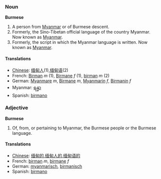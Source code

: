 ===Noun===
'''Burmese'''

#A person from [[Myanmar]] or of Burmese descent.
#Formerly, the Sino-Tibetan official language of the country Myanmar. Now known as [[Myanmar]].
#Formerly, the script in which the Myanmar language is written. Now known as [[Myanmar]].

====Translations====
*[[Chinese]]: [[缅甸人]](1),[[缅甸语]](2)
*French: [[Birman]] ''m'' (1), [[Birmane]] ''f'' (1), [[birman]] ''m'' (2)
*German: [[Myanmare]] ''m'', [[Birmane]] ''m'', [[Myanmarin]] ''f'', [[Birmanin]] ''f''
*Myanmar: [[ရန္မာ]]
*Spanish: [[birmano]]

===Adjective===
'''Burmese'''

#Of, from, or pertaining to Myanmar, the Burmese people or the Burmese language.

====Translations====
*[[Chinese]]: [[缅甸的]],[[缅甸人的]],[[缅甸语的]]
*French: [[birman]] ''m'', [[birmane]] ''f''
*German: [[myanmarisch]], [[birmanisch]]
*Spanish: [[birmano]]